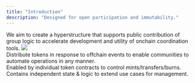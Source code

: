 ```yaml
---
title: "Introduction"
description: "Designed for open participation and immutability."
---
```


<Info>
  We aim to create a hyperstructure that supports public contribution of group
  logic to accelerate development and utility of onchain coordination tools.
</Info>

<img src="https://station-images.nyc3.digitaloceanspaces.com/5ffa02b0-04ec-4b9f-a72f-c8a5c067689f.png" />

<CardGroup cols={2}>
  <Card
    title="Module Registry"
    icon="circle-1"
    iconType="solid"
    color="#FF9956"
  >
    <div style={{ paddingTop: "8px", fontSize: "14px" }}>
      Distribute tokens in response to offchain events to enable communities to
      automate operations in any manner.
    </div>
  </Card>
  <Card
    title="Onchain Modules"
    icon="circle-2"
    iconType="solid"
    color="#AD72FF"
  >
    <div style={{ paddingTop: "8px", fontSize: "14px" }}>
      Enabled by individual token contracts to control mints/transfers/burns.
      Contains independent state & logic to extend use cases for management.
    </div>
  </Card>
</CardGroup>
